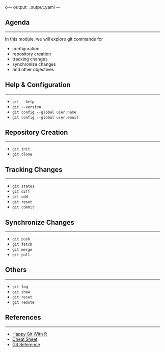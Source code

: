 o---
output: _output.yaml
---

## {data-background="git_banner.png"}

## Agenda

<hr>

In this module, we will explore git commands for

- configuration
- repository creation
- tracking changes
- synchronize changes
- and other objectives

## Help &  Configuration

<hr>

- `git --help`
- `git --version`
- `git config --global user.name`
- `git config --global user.email`


## Repository Creation

<hr>

- `git init`
- `git clone`

## Tracking Changes

<hr>

- `git status`
- `git diff`
- `git add`
- `git reset`
- `git commit`

## Synchronize Changes

<hr>

- `git push`
- `git fetch`
- `git merge`
- `git pull`

## Others

<hr>

- `git log`
- `git show`
- `git reset`
- `git remote`

## References

<hr>

- <a href="http://happygitwithr.com/" target="_blank">Happy Git With R</a>
- <a
  href="https://services.github.com/on-demand/downloads/github-git-cheat-sheet.pdf"
  target="_blank">Cheat Sheet</a>
- <a href="https://git-scm.com/docs" target="_blank">Git Reference</a>

## {data-background="thankyou.png"}
